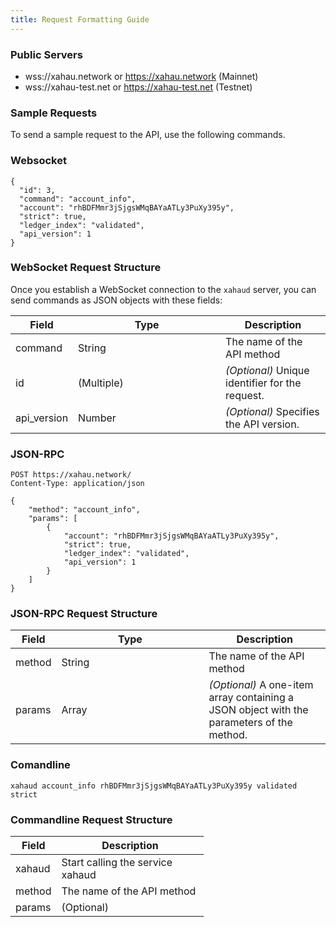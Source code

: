 ```yaml
---
title: Request Formatting Guide
---
```

### Public Servers

* wss://xahau.network or https://xahau.network (Mainnet)
* wss://xahau-test.net or https://xahau-test.net (Testnet)

### Sample Requests

To send a sample request to the API, use the following commands.

### Websocket

```
{
  "id": 3,
  "command": "account_info",
  "account": "rhBDFMmr3jSjgsWMqBAYaATLy3PuXy395y",
  "strict": true,
  "ledger_index": "validated",
  "api_version": 1
}
```

### WebSocket Request Structure

Once you establish a WebSocket connection to the `xahaud` server, you can send commands as JSON objects with these fields:

<table><thead><tr><th>Field</th><th width="220">Type</th><th>Description</th></tr></thead><tbody><tr><td>command</td><td>String</td><td>The name of the API method</td></tr><tr><td>id</td><td>(Multiple)</td><td><em>(Optional)</em> Unique identifier for the request. </td></tr><tr><td>api_version</td><td>Number</td><td><em>(Optional)</em> Specifies the API version.</td></tr></tbody></table>

### JSON-RPC

```
POST https://xahau.network/
Content-Type: application/json

{
    "method": "account_info",
    "params": [
        {
            "account": "rhBDFMmr3jSjgsWMqBAYaATLy3PuXy395y",
            "strict": true,
            "ledger_index": "validated",
            "api_version": 1
        }
    ]
}
```

### JSON-RPC Request Structure

<table><thead><tr><th>Field</th><th width="220">Type</th><th>Description</th></tr></thead><tbody><tr><td>method</td><td>String</td><td>The name of the API method</td></tr><tr><td>params</td><td>Array</td><td><em>(Optional)</em> A one-item array containing a JSON object with the parameters of the method.</td></tr></tbody></table>

### Comandline

```
xahaud account_info rhBDFMmr3jSjgsWMqBAYaATLy3PuXy395y validated strict
```

### Commandline Request Structure

<table><thead><tr><th>Field</th><th width="220">Description</th></tr></thead><tbody><tr><td>xahaud</td><td>Start calling the service xahaud</td></tr><tr><td>method</td><td>The name of the API method</td></tr><tr><td>params</td><td>(Optional)</td></tr></tbody></table>

